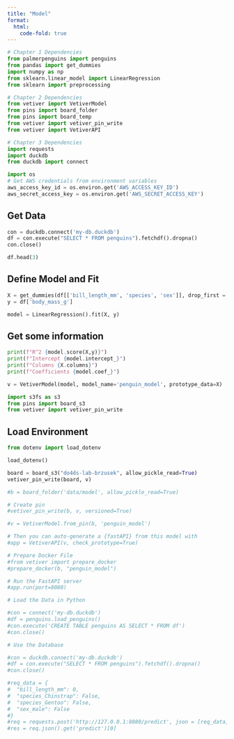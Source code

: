 ```yaml
---
title: "Model"
format:
  html:
    code-fold: true
---
```


```python
# Chapter 1 Dependencies
from palmerpenguins import penguins
from pandas import get_dummies
import numpy as np
from sklearn.linear_model import LinearRegression
from sklearn import preprocessing

# Chapter 2 Dependencies
from vetiver import VetiverModel
from pins import board_folder
from pins import board_temp
from vetiver import vetiver_pin_write
from vetiver import VetiverAPI

# Chapter 3 Dependencies
import requests
import duckdb
from duckdb import connect
```

```python
import os
# Get AWS credentials from environment variables
aws_access_key_id = os.environ.get('AWS_ACCESS_KEY_ID')
aws_secret_access_key = os.environ.get('AWS_SECRET_ACCESS_KEY')
```

## Get Data

```python
con = duckdb.connect('my-db.duckdb')
df = con.execute("SELECT * FROM penguins").fetchdf().dropna()
con.close()

df.head(3)
```

## Define Model and Fit


```python
X = get_dummies(df[['bill_length_mm', 'species', 'sex']], drop_first = True)
y = df['body_mass_g']

model = LinearRegression().fit(X, y)
```

## Get some information


```python
print(f"R^2 {model.score(X,y)}")
print(f"Intercept {model.intercept_}")
print(f"Columns {X.columns}")
print(f"Coefficients {model.coef_}")
```

```python
v = VetiverModel(model, model_name='penguin_model', prototype_data=X)
```

```python
import s3fs as s3
from pins import board_s3
from vetiver import vetiver_pin_write
```

## Load Environment

```python
from dotenv import load_dotenv

load_dotenv()
```

```python
board = board_s3("do4ds-lab-brzusek", allow_pickle_read=True)
vetiver_pin_write(board, v)
```

```python
#b = board_folder('data/model', allow_pickle_read=True)

# Create pin
#vetiver_pin_write(b, v, versioned=True)

#v = VetiverModel.from_pin(b, 'penguin_model')
```

```python
# Then you can auto-generate a {fastAPI} from this model with
#app = VetiverAPI(v, check_prototype=True)

# Prepare Docker File
#from vetiver import prepare_docker
#prepare_docker(b, "penguin_model")
```


```python
# Run the FastAPI server
#app.run(port=8080)
```

```python
# Load the Data in Python

#con = connect('my-db.duckdb')
#df = penguins.load_penguins()
#con.execute('CREATE TABLE penguins AS SELECT * FROM df')
#con.close()
```

```python
# Use the Database

#con = duckdb.connect('my-db.duckdb')
#df = con.execute("SELECT * FROM penguins").fetchdf().dropna()
#con.close()
```

```python
#req_data = {
#  "bill_length_mm": 0,
#  "species_Chinstrap": False,
#  "species_Gentoo": False,
#  "sex_male": False
#}
#req = requests.post('http://127.0.0.1:8080/predict', json = [req_data])
#res = req.json().get('predict')[0]
```